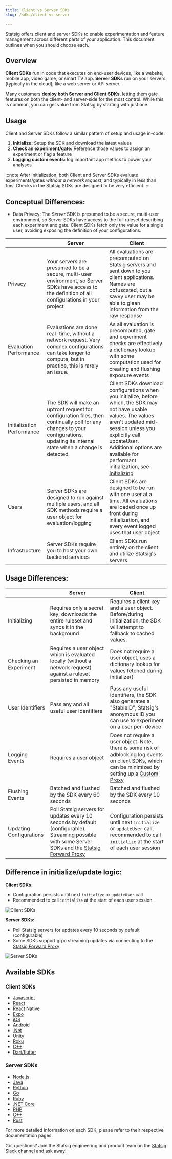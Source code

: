 ```yaml
---
title: Client vs Server SDKs
slug: /sdks/client-vs-server

---
```


Statsig offers client and server SDKs to enable experimentation and feature management across different parts of your application. This document outlines when you should choose each.

## Overview

**Client SDKs** run in code that executes on end-user devices, like a website, mobile app, video game, or smart TV app.
**Server SDKs** run on your servers (typically in the cloud), like a web server or API server.

Many customers **deploy both Server and Client SDKs**, letting them gate features on both the client- and server-side for the most control. While this is common, you can get value from Statsig by starting with just one.

## Usage

Client and Server SDKs follow a similar pattern of setup and usage in-code: 
1. **Initialize:** Setup the SDK and download the latest values
2. **Check an experiment/gate:** Reference those values to assign an experiment or flag a feature
3. **Logging custom events:** log important app metrics to power your analyses

:::note
After initialization, both Client and Server SDKs evaluate experiments/gates *without a network request*, and typically in less than 1ms. Checks in the Statsig SDKs are designed to be very efficient.
:::

## Conceptual Differences:
* Data Privacy: The *Server* SDK is presumed to be a secure, multi-user environment, so Server SDKs have access to the full ruleset describing each experiment and gate. Client SDKs fetch only the value for a single user, avoiding exposing the definition of your configurations.

||Server| Client |
|--|--|--|
|Privacy | Your servers are presumed to be a secure, multi-user environment, so Server SDKs have access to the definition of all configurations in your project|All evaluations are precomputed on Statsig servers and sent down to you client applications. Names are obfuscated, but a savvy user may be able to glean information from the raw response|
|Evaluation Performance | Evaluations are done real-time, without a network request. Very complex configurations can take longer to compute, but in practice, this is rarely an issue.|As all evaluation is precomputed, gate and experiment checks are effectively a dictionary lookup with some computation used for creating and flushing exposure events|
|Initialization Performance | The SDK will make an upfront request for configuration files, then continually poll for any changes to your configurations, updating its internal state when a change is detected| Client SDKs download configurations when you initialize, before which, the SDK may not have usable values. The values aren't updated mid-session unless you explicitly call updateUser. Additional options are available for performant initialization, see [Initializing](/client/concepts/initialize)|
|Users|Server SDKs are designed to run against multiple users, and all SDK methods require a user object for evaluation/logging |Client SDKs are designed to be run with one user at a time. All evaluations are loaded once up front during initialization, and every event logged uses that user object|
|Infrastructure | Server SDKs require you to host your own backend services| Client SDKs run entirely on the client and utilize Statsig's servers|

## Usage Differences: 
||Server| Client |
|--|--|--|
|Initializing| Requires only a secret key, downloads the entire ruleset and syncs it in the background | Requires a client key and a user object. Before/during initialization, the SDK will attempt to fallback to cached values.|
|Checking an Experiment| Requires a user object which is evaluated locally (without a network request) against a ruleset persisted in memory | Does not require a user object, uses a dictionary lookup for values fetched during initialize() |
|User Identifiers| Pass any and all useful user identifiers | Pass any useful identifiers, the SDK also generates a "StableID", Statsig's anonymous ID you can use to experiment on a user per-device|
|Logging Events| Requires a user object | Does not require a user object. Note, there is some risk of adblocking log events on client SDKs, which can be minimized by setting up a [Custom Proxy](../custom_proxy)|
|Flushing Events| Batched and flushed by the SDK every 60 seconds | Batched and flushed by the SDK every 10 seconds|
|Updating Configurations| Poll Statsig servers for updates every 10 seconds by default (configurable), Streaming possible with some Server SDKs and the [Statsig Forward Proxy](/server/concepts/forward_proxy) | Configuration persists until next `initialize` or `updateUser` call, recommended to call `initialize` at the start of each user session|

## Difference in initialize/update logic:

**Client SDKs:**
- Configuration persists until next `initialize` or `updateUser` call
- Recommended to call `initialize` at the start of each user session

<Frame>
  <img src="https://user-images.githubusercontent.com/1315028/169555378-a1ba4c22-1d13-46c5-956e-ba87abe9b549.png" alt="Client SDKs" />
</Frame>

**Server SDKs:**
- Poll Statsig servers for updates every 10 seconds by default (configurable)
- Some SDKs support grpc streaming updates via connecting to the [Statsig Forward Proxy](/server/concepts/forward_proxy)

<Frame>
  <img src="https://user-images.githubusercontent.com/1315028/169563936-121cb75e-37e5-491f-8bb1-2d853c2e04b8.png" alt="Server SDKs" />
</Frame>

## Available SDKs

### Client SDKs
- [Javascript](/client/javascript-sdk)
- [React](/client/javascript-sdk/react)
- [React Native](/client/javascript-sdk/react-native)
- [Expo](/client/javascript-sdk/expo)
- [iOS](/client/iosClientSDK)
- [Android](/client/androidClientSDK)
- [.Net](/client/dotnetSDK)
- [Unity](/client/unitySDK)
- [Roku](/client/rokuSDK)
- [C++](/client/cpp-client-sdk)
- [Dart/flutter](/client/dartSDK)

### Server SDKs
- [Node.js](/server/nodejsServerSDK)
- [Java](/server/javaSdk)
- [Python](/server/pythonSDK)
- [Go](/server/golangSDK)
- [Ruby](/server/rubySDK)
- [.NET Core](/server-core/dotnetCoreSDK)
- [PHP](/server/phpSDK)
- [C++](/server/cppSDK)
- [Rust](/server/rustSDK)

For more detailed information on each SDK, please refer to their respective documentation pages.

Got questions? Join the Statsig engineering and product team on the [Statsig Slack channel](https://statsig.com/slack) and ask away!
